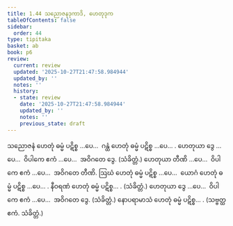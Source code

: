 ```yaml
---
title: 1.44 သညောဇနဒုကာဒိ, ဟေတုဒုက
tableOfContents: false
sidebar:
  order: 44
type: tipitaka
basket: ab
book: p6
review:
  current: review
  updated: '2025-10-27T21:47:58.984944'
  updated_by: ''
  notes: ''
  history:
  - state: review
    date: '2025-10-27T21:47:58.984944'
    updated_by: ''
    notes: ''
    previous_state: draft
---
```



<ReviewStatus review={frontmatter.review} showDetails={true} />

<HypothesisAnnotation frontmatter={frontmatter} />

<DynamicBreadcrumb />

<Division number="85" book="p6" e="ch" v="39" p="59">

<Paragraph number="251" book="p6">
သညောဇနံ ဟေတုံ ဓမ္မံ ပဋိစ္စ …ပေ…  ဂန္ထံ ဟေတုံ ဓမ္မံ ပဋိစ္စ …ပေ… .
</Paragraph>

<Paragraph number="252" book="p6">
ဟေတုယာ ဒွေ …ပေ…  ဝိပါကေ ဧကံ …ပေ…  အဝိဂတေ ဒွေ. (သံခိတ္တံ.)
</Paragraph>

<Paragraph number="253" book="p6">
ဟေတုယာ တီဏိ …ပေ…  ဝိပါကေ ဧကံ …ပေ…  အဝိဂတေ တီဏိ.
</Paragraph>

<Paragraph number="254" book="p6">
ဩဃံ ဟေတုံ ဓမ္မံ ပဋိစ္စ …ပေ…  ယောဂံ ဟေတုံ ဓမ္မံ ပဋိစ္စ …ပေ… .
</Paragraph>

<Paragraph number="255" book="p6">
နီဝရဏံ ဟေတုံ ဓမ္မံ ပဋိစ္စ… . (သံခိတ္တံ.)
</Paragraph>

<Paragraph number="256" book="p6">
ဟေတုယာ ဒွေ …ပေ…  ဝိပါကေ ဧကံ …ပေ…  အဝိဂတေ ဒွေ. (သံခိတ္တံ.)
</Paragraph>

<Paragraph number="257" book="p6">
နောပရာမာသံ ဟေတုံ ဓမ္မံ ပဋိစ္စ… . (သဗ္ဗတ္ထ ဧကံ. သံခိတ္တံ.)
</Paragraph>
</Division>